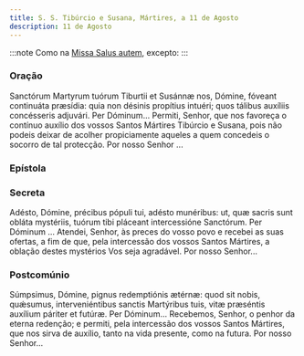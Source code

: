 ```yaml
---
title: S. S. Tibúrcio e Susana, Mártires, a 11 de Agosto
description: 11 de Agosto
---
```


:::note
Como na [Missa Salus autem](/missal/comum/8muitosmartires3), excepto:
:::


### Oração

<div class="side-by-side not-content">
  <span>
    Sanctórum Martyrum tuórum Tiburtii et Susánnæ nos, Dómine, fóveant continuáta præsídia: quia non
    désinis propítius intuéri; quos tálibus auxíliis concésseris adjuvári. Per Dóminum...
  </span>
  <span>
    Permiti, Senhor, que nos favoreça o contínuo auxílio dos vossos Santos Mártires Tibúrcio e
    Susana, pois não podeis deixar de acolher propiciamente aqueles a quem concedeis o socorro de
    tal protecção. Por nosso Senhor ...
  </span>
</div>

### Epístola

<LinkCard href="/missal/santos/01-10#epístola" title="S. S. Fabião e Sebastião, Márts" />

### Secreta

<div class="side-by-side not-content">
  <span>
    Adésto, Dómine, précibus pópuli tui, adésto munéribus: ut, quæ sacris sunt obláta mystériis,
    tuórum tibi pláceant intercessióne Sanctórum. Per Dóminum ...
  </span>
  <span>
    Atendei, Senhor, às preces do vosso povo e recebei as suas ofertas, a fim de que, pela
    intercessão dos vossos Santos Mártires, a oblação destes mystérios Vos seja agradável. Por nosso
    Senhor...
  </span>
</div>

### Postcomúnio

<div class="side-by-side not-content">
  <span>
    Súmpsimus, Dómine, pignus redemptiónis ætérnæ: quod sit nobis, quǽsumus, interveniéntibus
    sanctis Martýribus tuis, vitæ præséntis auxílium páriter et futúræ. Per Dóminum...
  </span>
  <span>
    Recebemos, Senhor, o penhor da eterna redenção; e permiti, pela intercessão dos vossos Santos
    Mártires, que nos sirva de auxílio, tanto na vida presente, como na futura. Por nosso Senhor...
  </span>
</div>
